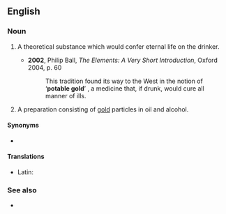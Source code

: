 ==English==

===Noun===
{{en-noun|-}}

# {{lb|en|alchemy}} A theoretical substance which would confer eternal life on the drinker.
#* '''2002''', Philip Ball, ''The Elements: A Very Short Introduction'', Oxford 2004, p. 60
#*: This tradition found its way to the West in the notion of ‘'''potable gold'''’ {{qualifier|aurum potabile}}, a medicine that, if drunk, would cure all manner of ills.
# {{lb|en|historical}} A preparation consisting of [[gold]] particles in oil and alcohol.

====Synonyms====
* {{sense|drink conferring eternal life}} {{l|en|elixir of life}}

====Translations====
{{trans-top|theoretical substance}}
{{trans-mid}}
{{trans-bottom}}

{{trans-top|drink consisting of gold particles in oil and alcohol}}
{{trans-mid}}
{{trans-bottom}}

{{checktrans-top}}
* Latin: {{t|la|aurum potabile}}
{{trans-mid}}
{{trans-bottom}}

===See also===
* {{l|en|colloidal gold}}